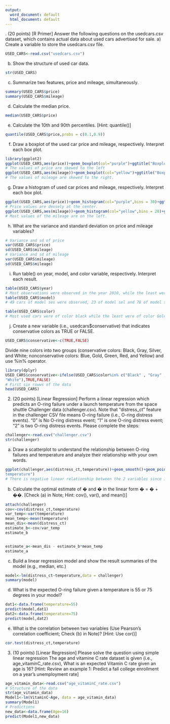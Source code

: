 ---
output:
  word_document: default
  html_document: default
---
. (20 points) [R Primer] Answer the following questions on the usedcars.csv dataset, which 
contains actual data about used cars advertised for sale.
a) Create a variable to store the usedcars.csv file.
```{R}
USED_CARS<-read.csv("usedcars.csv")
```
b) Show the structure of used car data.
```{r}
str(USED_CARS)
```
c) Summarize two features, price and mileage, simultaneously.
```{r}
summary(USED_CARS$price)
summary(USED_CARS$mileage)
```
d) Calculate the median price.
```{r}
median(USED_CARS$price)

```
e) Calculate the 10th and 90th percentiles. [Hint: quantile()]
```{r}

quantile(USED_CARS$price,probs = c(0.1,0.9))
```
f) Draw a boxplot of the used car price and mileage, respectively. Interpret each box 
plot.
```{r}
library(ggplot2)
ggplot(USED_CARS,aes(price))+geom_boxplot(col="purple")+ggtitle("Boxplot of the used car price")
# The values of price are skewed to the left
ggplot(USED_CARS,aes(mileage))+geom_boxplot(col="yellow")+ggtitle("Boxplot of the used car mileage")
# The values of mileage are skewed to the right.
```
g) Draw a histogram of used car prices and mileage, respectively. Interpret each box 
plot.
```{r}
ggplot(USED_CARS,aes(price))+geom_histogram(col="purple",bins = 30)+ggtitle("Histogram of the used car price")
# Price values are densely at the center.
ggplot(USED_CARS,aes(mileage))+geom_histogram(col="yellow",bins = 20)+ggtitle("Histogram of the used car mileage")
# Most values of the mileage are on the left.
```
h) What are the variance and standard deviation on price and mileage variables?
```{r}
# Variance and sd of price
var(USED_CARS$price)
sd(USED_CARS$mileage)
# Variance and sd of mileage
var(USED_CARS$mileage)
sd(USED_CARS$mileage)
```
i) Run table() on year, model, and color variable, respectively. Interpret each result.
```{r}
table(USED_CARS$year)
# Most observations were observed in the year 2010, while the least were observed in the years 2001, 2002, 2003, and 2012
table(USED_CARS$model)
# 49 cars of model ses were observed, 23 of model sel and 78 of model se.

table(USED_CARS$color)
# Most used cars were of color black while the least were of color Gold
```
j) Create a new variable (i.e., usedcars$conservative) that indicates conservative 
colors as TRUE or FALSE.
```{r}
USED_CARS$conservative<-c(TRUE,FALSE)

```  
  Divide nine colors into two groups (conservative colors: Black, Gray, Silver, and 
White; nonconservative colors: Blue, Gold, Green, Red, and Yellow) and use %in% 
operator.
```{r}
library(dplyr)
USED_CARS$conservative<-ifelse(USED_CARS$color%in% c("Black" , "Gray" , "Silver" ,
"White"),TRUE,FALSE)
# First six rowws of the data
head(USED_CARS)

```

2. (20 points)
[Linear Regression]
Perform a linear regression which predicts an O-ring 
failure under a launch temperature from the space shuttle Challenger data (challenger.csv).
Note that "distress_ct" feature in the challenger CSV file means O-ring failure (i.e., O-ring 
distress events). "0" is No O-ring distress event; "1" is one O-ring distress event; "2" is two 
O-ring distress events.
Please complete the steps: 
```{r}
challenger<-read.csv("challenger.csv")
str(challenger)
```
a) Draw a scatterplot to understand the relationship between O-ring failures and 
temperature and analyze their relationship with your own words.
```{r}
ggplot(challenger,aes(distress_ct,temperature))+geom_smooth()+geom_point()+ggtitle("relationship between O-ring failures and 
temperature")
# There is negative linear relationship between the 2 variables since in the plot.

```
b) Calculate the optimal estimate of � and � in the linear form � = � + ��.
[Check (a) in Note; Hint: cov(), var(), and mean()]
```{r}
attach(challenger)
cov<-cov(distress_ct,temperature)
var_temp<-var(temperature)
mean_temp<-mean(temperature)
mean_dis<-mean(distress_ct)
estimate_b<-cov/var_temp
estimate_b


estimate_a<-mean_dis - estimate_b*mean_temp
estimate_a
```
c) Build a linear regression model and show the result summaries of the model (e.g.,
median, etc.)
```{r}
model<-lm(distress_ct~temperature,data = challenger)
summary(model)

```
d) What is the expected O-ring failure given a temperature is 55 or 75 degrees in your 
model?
```{r}
dat1<-data.frame(temperature=55)
predict(model,dat1)
dat2<-data.frame(temperature=75)
predict(model,dat2)

```
e) What is the correlation between two variables (Use Pearson’s correlation 
coefficient; Check (b) in Note)? [Hint: Use cor()]
```{r}
cor.test(distress_ct,temperature)

```





3. (10 points) [Linear Regression] Please solve the question using simple linear regression
The age and vitamine C rate dataset is given (i.e., age_vitaminC_rate.csv), What is an 
expected Vitamin C rate given an age is 16? [Hint: Review an example 1: Predict a fall 
college enrollment on a year's unemployment rate]
```{r}
age_vitamin_data<-read.csv("age_vitaminC_rate.csv")
# Structure of the data
str(age_vitamin_data)
Model1<-lm(VitaminC~Age, data = age_vitamin_data)
summary(Model1)
# Predictions
new_data<-data.frame(Age=16)
predict(Model1,new_data)
```